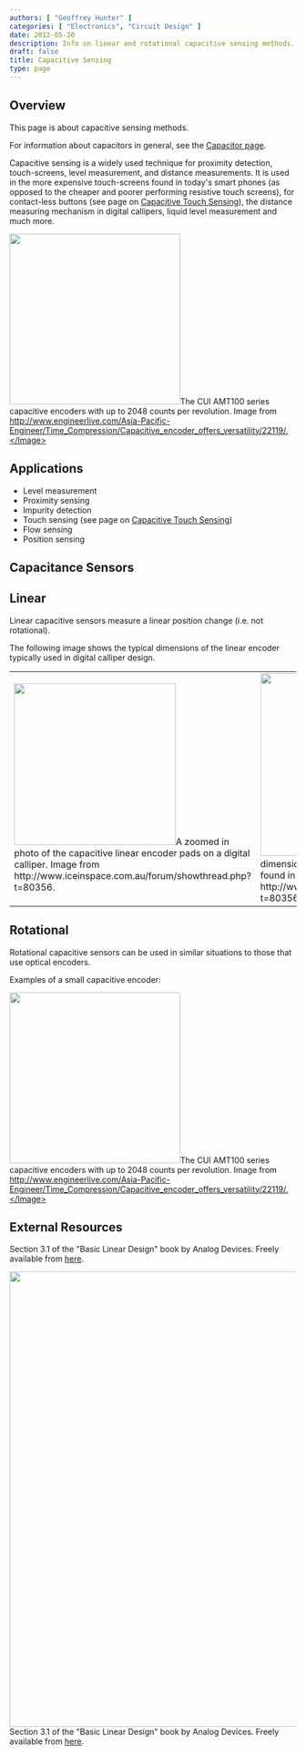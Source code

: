 ```yaml
---
authors: [ "Geoffrey Hunter" ]
categories: [ "Electronics", "Circuit Design" ]
date: 2012-05-20
description: Info on linear and rotational capacitive sensing methods.
draft: false
title: Capacitive Sensing
type: page
---
```



## Overview

This page is about capacitive sensing methods.

For information about capacitors in general, see the [Capacitor page](/electronics/components/capacitors).

Capacitive sensing is a widely used technique for proximity detection, touch-screens, level measurement, and distance measurements. It is used in the more expensive touch-screens found in today's smart phones (as opposed to the cheaper and poorer performing resistive touch screens), for contact-less buttons (see page on [Capacitive Touch Sensing](/electronics/circuit-design/capacitive-touch-sensing)), the distance measuring mechanism in digital callipers, liquid level measurement and much more.


<Image src={capacitive_encoder_photo_cui_amt} width="300">The CUI AMT100 series capacitive encoders with up to 2048 counts per revolution. Image from http://www.engineerlive.com/Asia-Pacific-Engineer/Time_Compression/Capacitive_encoder_offers_versatility/22119/.</Image>

## Applications

* Level measurement
* Proximity sensing
* Impurity detection
* Touch sensing (see page on [Capacitive Touch Sensing](/electronics/circuit-design/capacitive-touch-sensing))
* Flow sensing
* Position sensing

## Capacitance Sensors

## Linear

Linear capacitive sensors measure a linear position change (i.e. not rotational).

The following image shows the typical dimensions of the linear encoder typically used in digital calliper design.


<table>
    <tbody>
        <tr>
            <td><Image src={digital_calliper_capacitive_encoder_strip_up_close_photo} width="284">A zoomed in photo of the capacitive linear encoder pads on a digital calliper. Image from http://www.iceinspace.com.au/forum/showthread.php?t=80356.</Image></td>
            <td><Image src={capacitance_strip_dimensions_for_linear_encoder} width="321">The dimensions for a capacitive linear encoder commonly found in digital callipers. Image from http://www.iceinspace.com.au/forum/showthread.php?t=80356.</Image></td>
        </tr>
    </tbody>
</table>

## Rotational

Rotational capacitive sensors can be used in similar situations to those that use optical encoders.

Examples of a small capacitive encoder:

<Image src={capacitive_encoder_photo_cui_amt} width="300">The CUI AMT100 series capacitive encoders with up to 2048 counts per revolution. Image from http://www.engineerlive.com/Asia-Pacific-Engineer/Time_Compression/Capacitive_encoder_offers_versatility/22119/.</Image>

## External Resources

Section 3.1 of the "Basic Linear Design" book by Analog Devices. Freely available from [here](http://www.analog.com/library/analogDialogue/archives/43-09/linear_circuit_design_handbook.html).


<Image src={toc_section_3_1_analog_devices_basic_linear_design_book_capactivie_sensings_highlighted} width="800">Section 3.1 of the "Basic Linear Design" book by Analog Devices. Freely available from [here](http://www.analog.com/library/analogDialogue/archives/43-09/linear_circuit_design_handbook.html).</Image>

